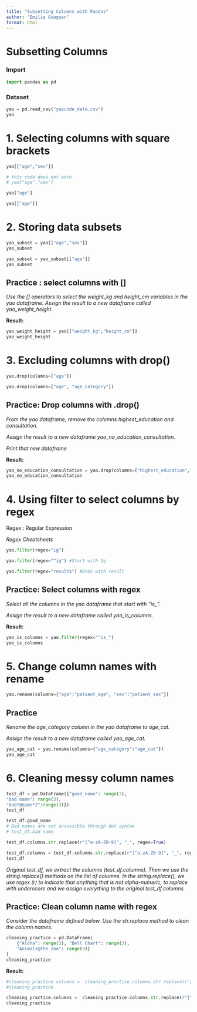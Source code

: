 ```yaml
---
title: "Subsetting Columns with Pandas"
author: "Emilie Gueguen"
format: html
---
```


# Subsetting Columns 

### Import

```python
import pandas as pd
```

### Dataset

```python
yao = pd.read_csv("yaounde_data.csv")
yao
```
# 1. Selecting columns with square brackets


```python
yao[["age","sex"]]
```


```python
# this code does not work
# yao["age","sex"]
```


```python
yao["age"]
```


```python
yao[["age"]]
```

# 2. Storing data subsets


```python
yao_subset = yao[["age","sex"]]
yao_subset
```


```python
yao_subset = yao_subset[["age"]]
yao_subset
```

## Practice : select columns with []

*Use the [] operators to select the weight_kg and height_cm variables in the yao dataframe. Assign the result to a new dataframe called yao_weight_height.*

**Result:**

```python
yao_weight_height = yao[["weight_kg","height_cm"]]
yao_weight_height
```

# 3. Excluding columns with drop()


```python
yao.drop(columns=["age"])
```


```python
yao.drop(columns=["age", "age_category"])
```

## Practice: Drop columns with .drop()

*From the yao dataframe, remove the columns highest_education and consultation.*

*Assign the result to a new dataframe yao_no_education_consultation.*

*Print that new dataframe*

**Result:**

```python
yao_no_education_consultation = yao.drop(columns=["highest_education","consultation"])
yao_no_education_consultation
```

# 4. Using filter to select columns by regex

Regex : Regular Expression

*Regex Cheatsheets*

```python
yao.filter(regex="ig")
```


```python
yao.filter(regex="^ig") #Start with Ig
```


```python
yao.filter(regex="result$") #Ends with result
```

## Practice: Select columns with regex

*Select all the columns in the yao dataframe that start with "is_".*

*Assign the result to a new dataframe called yao_is_columns.*

**Result:**


```python
yao_is_columns = yao.filter(regex="^is_")
yao_is_columns
```

# 5. Change column names with rename


```python
yao.rename(columns={"age":"patient_age", "sex":"patient_sex"})
```

## Practice

*Rename the age_category column in the yao dataframe to age_cat.*

*Assign the result to a new dataframe called yao_age_cat.*


```python
yao_age_cat = yao.rename(columns={"age_category":"age_cat"})
yao_age_cat
```

# 6. Cleaning messy column names


```python
test_df = pd.DataFrame({"good_name": range(3),
"bad name": range(3),
"bad*@name*2":range(3)})
test_df
```

```python
test_df.good_name
# Bad names are not accessible through dot syntax
# test_df.bad name
```

```python
test_df.columns.str.replace(r"[^a-zA-Z0-9]", "_", regex=True)
```

```python
test_df.columns = test_df.columns.str.replace(r"[^a-zA-Z0-9]", "_", regex=True)
test_df
```

*Original test_df, we extract the columns (test_df.columns). Then we use the string.replace() methods on the list of columns. In the string.replace(), we use regex (r) to indicate that anything that is not alpha-numeric, to replace with underscore and we assign everything to the original test_df.columns*

## Practice: Clean column name with regex

*Consider the dataframe defined below. Use the str.replace method to clean the column names.*

```python
cleaning_practice = pd.DataFrame(
    {"Aloha": range(3), "Bell Chart": range(3),
    "Animals@the zoo": range(3)}
)
cleaning_practice
```

**Result:**

```python
#cleaning_practice.columns =  cleaning_practice.columns.str.replace(r"[a-zA-Z0-9]", "_", regex=True) # replace [a-zA-Z0-9]
#cleaning_practice

cleaning_practice.columns =  cleaning_practice.columns.str.replace(r"[^a-zA-Z0-9]", "_", regex=True) 
cleaning_practice
```
